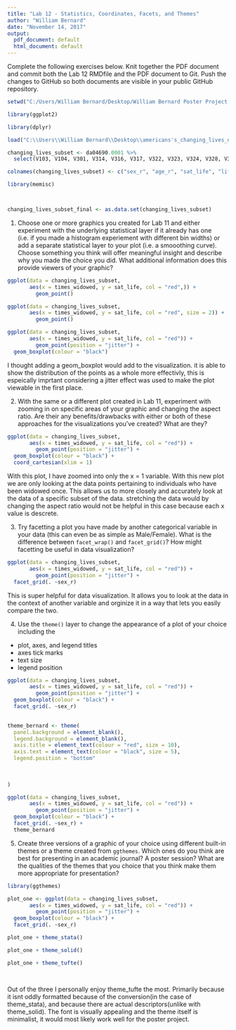 ```yaml
---
title: "Lab 12 - Statistics, Coordinates, Facets, and Themes"
author: "William Bernard"
date: "November 14, 2017"
output:
  pdf_document: default
  html_document: default
---
```


Complete the following exercises below. Knit together the PDF document and commit both the Lab 12 RMDfile and the PDF document to Git. Push the changes to GitHub so both documents are visible in your public GitHub repository.

```r
setwd("C:/Users/William Bernard/Desktop/William Bernard Poster Project v.2/william_bernard_poster _project_v2")

library(ggplot2)

library(dplyr)

load("C:\\Users\\William Bernard\\Desktop\\americans's_changing_lives_data_set\\ICPSR_04690\\DS0001\\04690-0001-Data.rda")

changing_lives_subset <- da04690.0001 %>% 
  select(V103, V104, V301, V314, V316, V317, V322, V323, V324, V328, V329, V330, V331, V332, V401, V416, V419, V420, V425, V429, V440, V441, V445, V446, V534, V613, V701, V706, V709, V710, V711, V732, V735, V934,V1002, V1006, V1007, V1009, V1010, V1022, V1501, V1504, V1505, V1508, V1520, V1524, V1601, V1602, V1603, V1605, V1609, V1619, V2024, V2027, V2029, V2033, V2200, V2308, V2309, V2310)

colnames(changing_lives_subset) <- c("sex_r", "age_r", "sat_life", "life_could_happier", "look_back_sat", "no_change_life", "sat_home", "sat_neighborhood", "safe_attack", "pos_self_att", "think_am_good", "feel_am_failure", "can_do_any", "pushed_around", "marital_stat", "one_mar_deal_death_spouse" ,"one_mar_deal_divorce", "times_widowed", "times_divorce", "two_plus_mar_deal_divorce", "child_die", "num_child_die", "child_death_unexp", "deal_child_death", "deal_death_parent", "deal_spouse_die", "ever_widowed", "death_unexp", "wid_sui_murd", "fatal_illness", "how_rec_death", "things_happen", "stronger_person", "see_psych", "felt_dep", "was_happy", "felt_lonely", "no_knows_well", "enjoyed_life", "event_cause_dep", "phys_attack", "deal_phys_attack", "life_threat_ill", "deal_ill", "lost_job_three_yr", "deal_job_loss", "accept_bad", "die_when_time", "part_god_plan", "bad_meant_be", "entitled_good_fut", "rew_afterlife", "widowed_y_n", "deal_death_sp_one_plus_mar", "ever_dev", "deal_dev", "life_sat_index", "child_die_three_yr", "assult_three_yr", "ill_threat_three_yr")

library(memisc)



changing_lives_subset_final <- as.data.set(changing_lives_subset)

```

1. Choose one or more graphics you created for Lab 11 and either experiment with the underlying statistical layer if it already has one (i.e. if you made a histogram experiement with different bin widths) or add a separate statistical layer to your plot (i.e. a smooothing curve). Choose something you think will offer meaningful insight and describe why you made the choice you did. What additional information does this provide viewers of your graphic?

```r

ggplot(data = changing_lives_subset,
       aes(x = times_widowed, y = sat_life, col = "red",)) + 
         geom_point()

ggplot(data = changing_lives_subset,
       aes(x = times_widowed, y = sat_life, col = "red", size = 2)) + 
         geom_point()

ggplot(data = changing_lives_subset,
       aes(x = times_widowed, y = sat_life, col = "red")) + 
         geom_point(position = "jitter") +
  geom_boxplot(colour = "black")
```
I thought adding a geom_boxplot would add to the visualization. it is able to show the distribution of the points as a whole more effectivly, this is espeically imprtant considering a jitter effect was used to make the plot viewable in the first place. 


2. With the same or a different plot created in Lab 11, experiment with zooming in on specific areas of your graphic and changing the aspect ratio. Are their any benefits/drawbacks with either or both of these approaches for the visualizations you've created? What are they? 

```r
ggplot(data = changing_lives_subset,
       aes(x = times_widowed, y = sat_life, col = "red")) + 
         geom_point(position = "jitter") +
  geom_boxplot(colour = "black") +
  coord_cartesian(xlim = 1)


```
With this plot, I have zoomed into only the x = 1 variable. With this new plot we are only looking at the data points pertaining to individuals who have been widowed once. This allows us to more closely and accurately look at the data of a specific subset of the data. stretching the data would by changing the aspect ratio would not be helpful in this case because each x value is descrete. 

3. Try facetting a plot you have made by another categorical variable in your data (this can even be as simple as Male/Female). What is the difference between `facet_wrap()` and `facet_grid()`? How might facetting be useful in data visualization?

```r
ggplot(data = changing_lives_subset,
       aes(x = times_widowed, y = sat_life, col = "red")) + 
         geom_point(position = "jitter") +
  facet_grid(. ~sex_r)
```

This is super helpful for data visualization. It allows you to look at the data in the context of another variable and orginize it in a way that lets you easily compare the two. 


4. Use the `theme()` layer to change the appearance of a plot of your choice including the
  * plot, axes, and legend titles
  * axes tick marks
  * text size
  * legend position
  
```r
ggplot(data = changing_lives_subset,
       aes(x = times_widowed, y = sat_life, col = "red")) + 
         geom_point(position = "jitter") +
  geom_boxplot(colour = "black") +
  facet_grid(. ~sex_r) 

  
theme_bernard <- theme(
  panel.background = element_blank(),
  legend.background = element_blank(),
  axis.title = element_text(colour = "red", size = 10),
  axis.text = element_text(colour = "black", size = 5),
  legend.position = "bottom"
  
  
  
)

ggplot(data = changing_lives_subset,
       aes(x = times_widowed, y = sat_life, col = "red")) + 
         geom_point(position = "jitter") +
  geom_boxplot(colour = "black") +
  facet_grid(. ~sex_r) +
  theme_bernard
```
  

5. Create three versions of a graphic of your choice using different built-in themes or a theme created from `ggthemes`. Which ones do you think are best for presenting in an academic journal? A poster session? What are the qualities of the themes that you choice that you think make them more appropriate for presentation?

```r
library(ggthemes)

plot_one <- ggplot(data = changing_lives_subset,
       aes(x = times_widowed, y = sat_life, col = "red")) + 
         geom_point(position = "jitter") +
  geom_boxplot(colour = "black") +
  facet_grid(. ~sex_r) 

plot_one + theme_stata()

plot_one + theme_solid()

plot_one + theme_tufte()
  
  
```

Out of the three I personally enjoy theme_tufte the most. Primarily because it isnt oddly formatted because of the conversion(in the case of theme_stata), and because there are actual descriptors(unlike with theme_solid). The font is visually appealing and the theme itself is minimalist, it would most likely work well for the poster project. 

